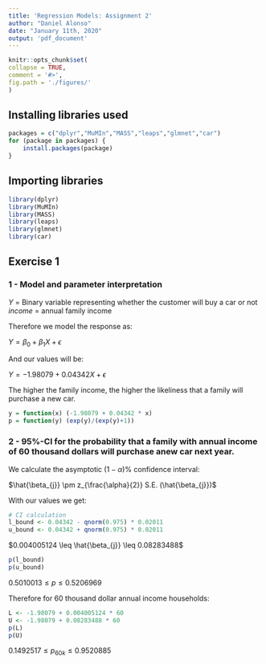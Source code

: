 ```yaml
---
title: 'Regression Models: Assignment 2'
author: "Daniel Alonso"
date: "January 11th, 2020"
output: 'pdf_document'
---
```



```r
knitr::opts_chunk$set(
collapse = TRUE,
comment = '#>',
fig.path = './figures/'
)
```

## Installing libraries used

```r
packages = c("dplyr","MuMIn","MASS","leaps","glmnet","car")
for (package in packages) {
    install.packages(package)
}
```

## Importing libraries

```r
library(dplyr)
library(MuMIn)
library(MASS)
library(leaps)
library(glmnet)
library(car)
```

\newpage

## Exercise 1

### 1 - Model and parameter interpretation

*Y* = Binary variable representing whether the customer will buy a car or not
*income* = annual family income

Therefore we model the response as:

$Y = \beta_{0} + \beta_{1} X + \epsilon$

And our values will be:

$Y = -1.98079 + 0.04342 X + \epsilon$

The higher the family income, the higher the likeliness that a family will purchase a new car.

```r
y = function(x) (-1.98079 + 0.04342 * x)
p = function(y) (exp(y)/(exp(y)+1))
```

### 2 - 95%-CI for the probability that a family with annual income of 60 thousand dollars will purchase anew car next year.

We calculate the asymptotic $(1 - \alpha)\%$ confidence interval:

$\hat{\beta_{j}} \pm z_{\frac{\alpha}{2}} S.E. (\hat{\beta_{j}})$

With our values we get:

```r
# CI calculation
l_bound <- 0.04342 - qnorm(0.975) * 0.02011
u_bound <- 0.04342 + qnorm(0.975) * 0.02011
```

$0.004005124 \leq \hat{\beta_{j}} \leq 0.08283488$

```r
p(l_bound)
p(u_bound)
```

$0.5010013 \leq p \leq 0.5206969$

Therefore for 60 thousand dollar annual income households:

```r
L <- -1.98079 + 0.004005124 * 60
U <- -1.98079 + 0.08283488 * 60
p(L)
p(U)
```

$0.1492517 \leq p_{60k} \leq 0.9520885$